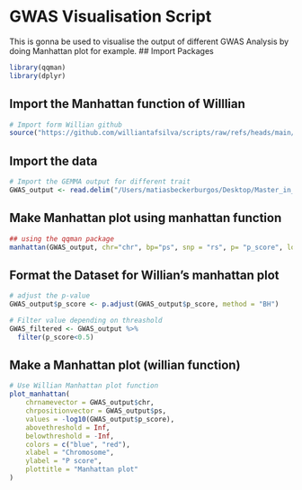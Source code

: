 # GWAS Visualisation Script

This is gonna be used to visualise the output of different GWAS Analysis by doing Manhattan plot for example.
## Import Packages
```r
library(qqman)
library(dplyr)
```


## Import the Manhattan function of Willlian
```r
# Import form Willian github
source("https://github.com/williantafsilva/scripts/raw/refs/heads/main/function-plot_manhattan.R")
```

## Import the data
```r
# Import the GEMMA output for different trait
GWAS_output <- read.delim("/Users/matiasbeckerburgos/Desktop/Master_in_Bioinformatics/Master_Thesis/Hawaiian_feral_Chicken_Microbiome/Analysis/GWAS/RICHNESS/cc5k.autosomes.selectFERAL.renamesamples.minimize.vcftoplink.geno_microbiome.Richness_without_loc_and_PC_GWAS-job9182586.assoc.txt")
```

## Make Manhattan plot using manhattan function
```r
## using the qqman package
manhattan(GWAS_output, chr="chr", bp="ps", snp = "rs", p= "p_score", logp = TRUE)
```

## Format the Dataset for Willian's manhattan plot
```r
# adjust the p-value
GWAS_output$p_score <- p.adjust(GWAS_output$p_score, method = "BH")

# Filter value depending on threashold
GWAS_filtered <- GWAS_output %>%
  filter(p_score<0.5)
```

## Make a Manhattan plot (willian function)
```r
# Use Willian Manhattan plot function
plot_manhattan(
    chrnamevector = GWAS_output$chr,
    chrpositionvector = GWAS_output$ps,
    values = -log10(GWAS_output$p_score),
    abovethreshold = Inf,
    belowthreshold = -Inf,
    colors = c("blue", "red"),
    xlabel = "Chromosome",
    ylabel = "P score",
    plottitle = "Manhattan plot"
)
```